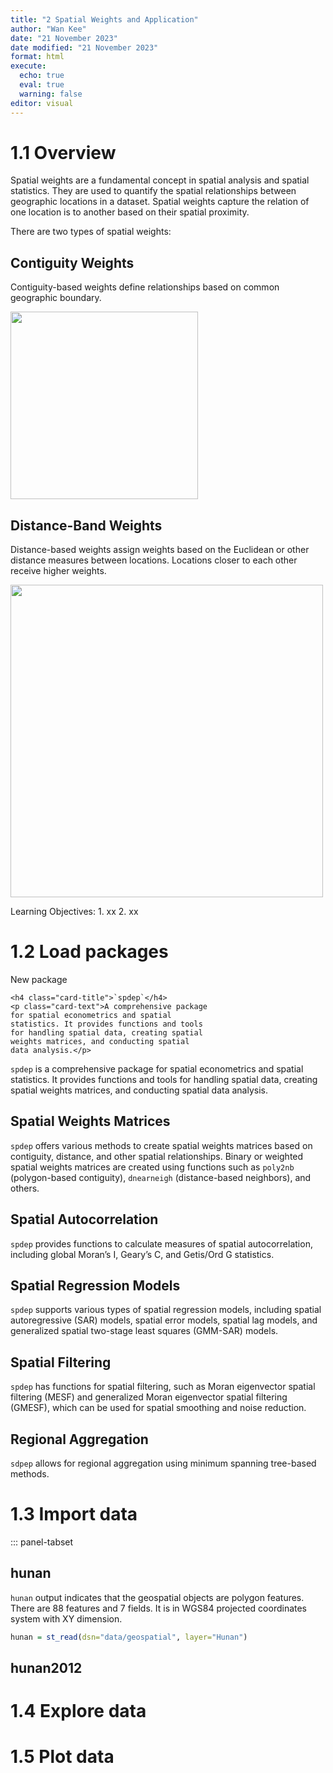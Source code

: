 ```yaml
---
title: "2 Spatial Weights and Application"
author: "Wan Kee"
date: "21 November 2023"
date modified: "21 November 2023"
format: html
execute: 
  echo: true
  eval: true
  warning: false
editor: visual
---
```


# 1.1 Overview

Spatial weights are a fundamental concept in spatial analysis and spatial statistics. They are used to quantify the spatial relationships between geographic locations in a dataset. Spatial weights capture the relation of one location is to another based on their spatial proximity.

There are two types of spatial weights:

::: panel-tabset
## Contiguity Weights

Contiguity-based weights define relationships based on common geographic boundary.

![](/_site/Hands_on_Ex/Hands_on_Ex02/images/Screenshot%202023-11-21%20at%208.52.53%E2%80%AFPM.png){fig-align="center" width="300"}

## Distance-Band Weights

Distance-based weights assign weights based on the Euclidean or other distance measures between locations. Locations closer to each other receive higher weights.

![](/_site/Hands_on_Ex/Hands_on_Ex02/images/Screenshot%202023-11-21%20at%208.58.23%E2%80%AFPM.png){fig-align="center" width="500"}
:::

Learning Objectives: 1. xx 2. xx

# 1.2 Load packages

<div class="card text-white bg-secondary mb-3" style="max-width: 20rem;">
  <div class="card-header">New package</div>
  <div class="card-body">
    <h4 class="card-title">`spdep`</h4>
    <p class="card-text">A comprehensive package for spatial econometrics and spatial statistics. It provides functions and tools for handling spatial data, creating spatial weights matrices, and conducting spatial data analysis.</p>
  </div>
</div>

`spdep` is a comprehensive package for spatial econometrics and spatial statistics. It provides functions and tools for handling spatial data, creating spatial weights matrices, and conducting spatial data analysis.

::: panel-tabset
## Spatial Weights Matrices

`spdep` offers various methods to create spatial weights matrices based on contiguity, distance, and other spatial relationships. Binary or weighted spatial weights matrices are created using functions such as `poly2nb` (polygon-based contiguity), `dnearneigh` (distance-based neighbors), and others.

## Spatial Autocorrelation

`spdep` provides functions to calculate measures of spatial autocorrelation, including global Moran's I, Geary's C, and Getis/Ord G statistics.

## Spatial Regression Models

`spdep` supports various types of spatial regression models, including spatial autoregressive (SAR) models, spatial error models, spatial lag models, and generalized spatial two-stage least squares (GMM-SAR) models.

## Spatial Filtering

`spdep` has functions for spatial filtering, such as Moran eigenvector spatial filtering (MESF) and generalized Moran eigenvector spatial filtering (GMESF), which can be used for spatial smoothing and noise reduction.

## Regional Aggregation

`sdpep` allows for regional aggregation using minimum spanning tree-based methods.
:::

# 1.3 Import data

::: panel-tabset

## hunan

`hunan` output indicates that the geospatial objects are polygon features. There are 88 features and 7 fields. It is in WGS84 projected coordinates system with XY dimension.

```r
hunan = st_read(dsn="data/geospatial", layer="Hunan")
```

## hunan2012

# 1.4 Explore data

# 1.5 Plot data
